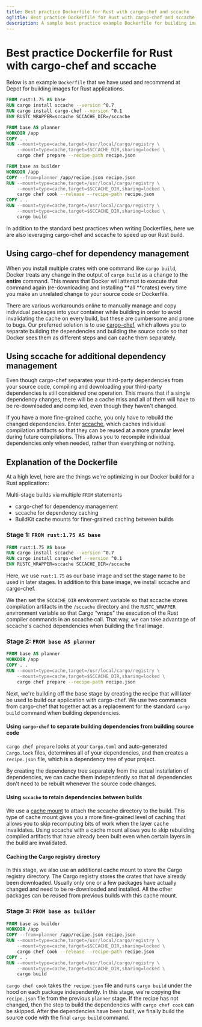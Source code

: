 ---
title: Best practice Dockerfile for Rust with cargo-chef and sccache
ogTitle: Best practice Dockerfile for Rust with cargo-chef and sccache
description: A sample best practice example Dockerfile for building images for Rust applications from us at Depot.
---

# Best practice Dockerfile for Rust with cargo-chef and sccache

Below is an example `Dockerfile` that we have used and recommend at Depot for building images for Rust applications.

```dockerfile
FROM rust:1.75 AS base
RUN cargo install sccache --version ^0.7
RUN cargo install cargo-chef --version ^0.1
ENV RUSTC_WRAPPER=sccache SCCACHE_DIR=/sccache

FROM base AS planner
WORKDIR /app
COPY . .
RUN --mount=type=cache,target=/usr/local/cargo/registry \
    --mount=type=cache,target=$SCCACHE_DIR,sharing=locked \
    cargo chef prepare --recipe-path recipe.json

FROM base as builder
WORKDIR /app
COPY --from=planner /app/recipe.json recipe.json
RUN --mount=type=cache,target=/usr/local/cargo/registry \
    --mount=type=cache,target=$SCCACHE_DIR,sharing=locked \
    cargo chef cook --release --recipe-path recipe.json
COPY . .
RUN --mount=type=cache,target=/usr/local/cargo/registry \
    --mount=type=cache,target=$SCCACHE_DIR,sharing=locked \
    cargo build
```

In addition to the standard best practices when writing Dockerfiles, here we are also leveraging cargo-chef and sccache to speed up our Rust build.

## Using cargo-chef for dependency management

When you install multiple crates with one command like `cargo build`, Docker treats any change in the output of `cargo build` as a change to the **entire** command. This means that Docker will attempt to execute that command again (re-downloading and installing **all **crates) every time you make an unrelated change to your source code or Dockerfile.

There are various workarounds online to manually manage and copy individual packages into your container while building in order to avoid invalidating the cache on every build, but these are cumbersome and prone to bugs. Our preferred solution is to use [cargo-chef](https://github.com/LukeMathWalker/cargo-chef/blob/main/README.md), which allows you to separate building the dependencies and building the source code so that Docker sees them as different steps and can cache them separately.

## Using sccache for additional dependency management

Even though cargo-chef separates your third-party dependencies from your source code, compiling and downloading your third-party dependencies is still considered one operation. This means that if a single dependency changes, there will be a cache miss and all of them will have to be re-downloaded and compiled, even though they haven't changed.

If you have a more fine-grained cache, you only have to rebuild the changed dependencies. Enter [sccache](https://github.com/mozilla/sccache), which caches individual compilation artifacts so that they can be reused at a more granular level during future compilations. This allows you to recompile individual dependencies only when needed, rather than everything or nothing.

## Explanation of the Dockerfile

At a high level, here are the things we're optimizing in our Docker build for a Rust application::

Multi-stage builds via multiple `FROM` statements

- cargo-chef for dependency management
- sccache for dependency caching
- BuildKit cache mounts for finer-grained caching between builds

### Stage 1: `FROM rust:1.75 AS base`

```dockerfile
FROM rust:1.75 AS base
RUN cargo install sccache --version ^0.7
RUN cargo install cargo-chef --version ^0.1
ENV RUSTC_WRAPPER=sccache SCCACHE_DIR=/sccache
```

Here, we use `rust:1.75` as our base image and set the stage name to be used in later stages. In addition to this base image, we install sccache and cargo-chef.

We then set the `SCCACHE_DIR` environment variable so that sccache stores compilation artifacts in the `/sccache` directory and the `RUSTC_WRAPPER` environment variable so that Cargo “wraps” the execution of the Rust compiler commands in an sccache call. That way, we can take advantage of sccache's cached dependencies when building the final image.

### Stage 2: `FROM base AS planner`

```dockerfile
FROM base AS planner
WORKDIR /app
COPY . .
RUN --mount=type=cache,target=/usr/local/cargo/registry \
    --mount=type=cache,target=$SCCACHE_DIR,sharing=locked \
    cargo chef prepare --recipe-path recipe.json
```

Next, we're building off the base stage by creating the recipe that will later be used to build our application with cargo-chef. We use two commands from cargo-chef that together act as a replacement for the standard `cargo build` command when building dependencies.

#### Using `cargo-chef` to separate building dependencies from building source code

`cargo chef prepare` looks at your `Cargo.toml` and auto-generated `Cargo.lock` files, determines all of your dependencies, and then creates a `recipe.json` file, which is a dependency tree of your project.

By creating the dependency tree separately from the actual installation of dependencies, we can cache them independently so that all dependencies don't need to be rebuilt whenever the source code changes.

#### Using `sccache` to retain dependencies between builds

We use a [cache mount](https://depot.dev/blog/how-to-use-buildkit-cache-mounts-in-ci) to attach the sccache directory to the build. This type of cache mount gives you a more fine-grained level of caching that allows you to skip recomputing bits of work when the layer cache invalidates. Using sccache with a cache mount allows you to skip rebuilding compiled artifacts that have already been built even when certain layers in the build are invalidated.

#### Caching the Cargo registry directory

In this stage, we also use an additional cache mount to store the Cargo registry directory. The Cargo registry stores the crates that have already been downloaded. Usually only one or a few packages have actually changed and need to be re-downloaded and installed. All the other packages can be reused from previous builds with this cache mount.

### Stage 3: `FROM base as builder`

```dockerfile
FROM base as builder
WORKDIR /app
COPY --from=planner /app/recipe.json recipe.json
RUN --mount=type=cache,target=/usr/local/cargo/registry \
    --mount=type=cache,target=$SCCACHE_DIR,sharing=locked \
    cargo chef cook --release --recipe-path recipe.json
COPY . .
RUN --mount=type=cache,target=/usr/local/cargo/registry \
    --mount=type=cache,target=$SCCACHE_DIR,sharing=locked \
    cargo build
```

`cargo chef cook` takes the` recipe.json` file and runs `cargo build` under the hood on each package independently. In this stage, we're copying the `recipe.json` file from the previous `planner` stage. If the recipe has not changed, then the step to build the dependencies with `cargo chef cook` can be skipped. After the dependencies have been built, we finally build the source code with the final `cargo build` command.
